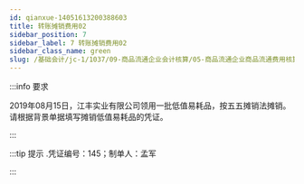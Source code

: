 ---
id: qianxue-14051613200388603
title: 转账摊销费用02
sidebar_position: 7
sidebar_label: 7 转账摊销费用02
sidebar_class_name: green
slug: /基础会计/jc-1/1037/09-商品流通企业会计核算/05-商品流通企业商品流通费用核算/qianxue-1405151459207156491/qianxue-14051613200388603/转账摊销费用02
---

:::info 要求

2019年08月15日，江丰实业有限公司领用一批低值易耗品，按五五摊销法摊销。请根据背景单据填写摊销低值易耗品的凭证。

:::

:::tip 提示
  .凭证编号：145；制单人：孟军
:::
